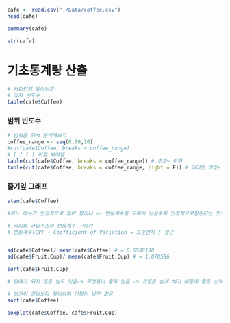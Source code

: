 ```r
cafe <- read.csv("./Data/coffee.csv")
head(cafe)
```

```r
summary(cafe)
```

```r
str(cafe)
```

# 기초통계량 산출

```r
# 커피먼저 알아보자 
# 각자 빈도수 
table(cafe$Coffee)
```

### 범위 빈도수

```r
# 범위를 줘서 분석해보기
coffee_range <- seq(0,60,10)
#cut(cafe$Coffee, breaks = coffee_range)
# [ ] ( ) 이걸 봐야댐 
table(cut(cafe$Coffee, breaks = coffee_range)) # 초과~ 이하 
table(cut(cafe$Coffee, breaks = coffee_range, right = F)) # 이러면 이상~ 미만 
```

### 줄기잎 그래프

```r
stem(cafe$Coffee)
```

```r
#어느 메뉴가 안정적으로 많이 팔리냐 <- 변동계수를 구해서 낮을수록 안정적으로팔린다는 뜻으로 생각하면댐

# 커피와 과일주스의 변동계수 구하기 
# 변동계수(CV) - Coefficient of Variation = 표준편차 / 평균 


sd(cafe$Coffee)/ mean(cafe$Coffee) # = 0.6508198
sd(cafe$Fruit.Cup)/ mean(cafe$Fruit.Cup) # = 1.078586
```

```r
sort(cafe$Fruit.Cup)

# 판매가 되지 않은 날도 있음-> 회전율이 좋지 않음 -> 과일은 쉽게 썩기 때문에 좋은 선택이 아님 
```

```r
# 보관이 과일보다 용이하며 안팔린 날은 없음 
sort(cafe$Coffee)
```

```r
boxplot(cafe$Coffee, cafe$Fruit.Cup)
```
